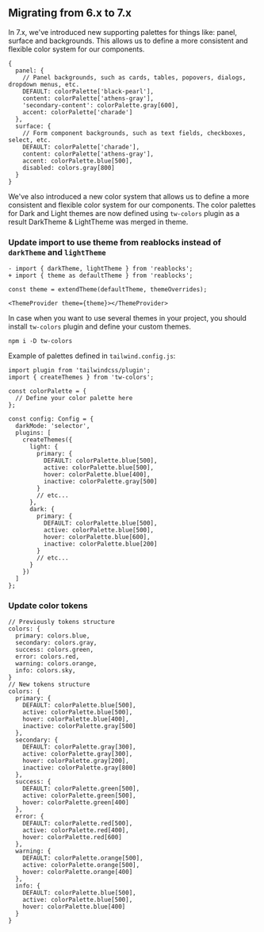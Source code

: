 
## Migrating from 6.x to 7.x
In 7.x, we've introduced new supporting palettes for things like: panel, surface and backgrounds. This
allows us to define a more consistent and flexible color system for our components.

```tsx
{
  panel: {
    // Panel backgrounds, such as cards, tables, popovers, dialogs, dropdown menus, etc.
    DEFAULT: colorPalette['black-pearl'],
    content: colorPalette['athens-gray'],
    'secondary-content': colorPalette.gray[600],
    accent: colorPalette['charade']
  },
  surface: {
    // Form component backgrounds, such as text fields, checkboxes, select, etc.
    DEFAULT: colorPalette['charade'],
    content: colorPalette['athens-gray'],
    accent: colorPalette.blue[500],
    disabled: colors.gray[800]
  }
}
```

We've also introduced a new color system that allows us to define a more consistent and flexible color system for our components.
The color palettes for Dark and Light themes are now defined using `tw-colors` plugin as a result DarkTheme & LightTheme was merged in theme.
<Steps>
### Update import to use theme from reablocks instead of `darkTheme` and `lightTheme`

```tsx
- import { darkTheme, lightTheme } from 'reablocks';
+ import { theme as defaultTheme } from 'reablocks';

const theme = extendTheme(defaultTheme, themeOverrides);

<ThemeProvider theme={theme}></ThemeProvider>
````

In case when you want to use several themes in your project, you should install `tw-colors` plugin and define your custom themes.

```shell copy
npm i -D tw-colors
```

Example of palettes defined in `tailwind.config.js`:

```tsx
import plugin from 'tailwindcss/plugin';
import { createThemes } from 'tw-colors';

const colorPalette = {
  // Define your color palette here
};

const config: Config = {
  darkMode: 'selector',
  plugins: [
    createThemes({
      light: {
        primary: {
          DEFAULT: colorPalette.blue[500],
          active: colorPalette.blue[500],
          hover: colorPalette.blue[400],
          inactive: colorPalette.gray[500]
        }
        // etc...
      },
      dark: {
        primary: {
          DEFAULT: colorPalette.blue[500],
          active: colorPalette.blue[500],
          hover: colorPalette.blue[600],
          inactive: colorPalette.blue[200]
        }
        // etc...
      }
    })
  ]
};
```

### Update color tokens

```tsx
// Previously tokens structure
colors: {
  primary: colors.blue,
  secondary: colors.gray,
  success: colors.green,
  error: colors.red,
  warning: colors.orange,
  info: colors.sky,
}
// New tokens structure
colors: {
  primary: {
    DEFAULT: colorPalette.blue[500],
    active: colorPalette.blue[500],
    hover: colorPalette.blue[400],
    inactive: colorPalette.gray[500]
  },
  secondary: {
    DEFAULT: colorPalette.gray[300],
    active: colorPalette.gray[300],
    hover: colorPalette.gray[200],
    inactive: colorPalette.gray[800]
  },
  success: {
    DEFAULT: colorPalette.green[500],
    active: colorPalette.green[500],
    hover: colorPalette.green[400]
  },
  error: {
    DEFAULT: colorPalette.red[500],
    active: colorPalette.red[400],
    hover: colorPalette.red[600]
  },
  warning: {
    DEFAULT: colorPalette.orange[500],
    active: colorPalette.orange[500],
    hover: colorPalette.orange[400]
  },
  info: {
    DEFAULT: colorPalette.blue[500],
    active: colorPalette.blue[500],
    hover: colorPalette.blue[400]
  }
}
```

</Steps>
